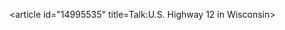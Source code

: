 <article id="14995535" title=Talk:U.S. Highway 12 in Wisconsin>
	<talkpage id="14995535" title="Talk:U.S. Highway 12 in Wisconsin">
{{U.S. Roads WikiProject|state=WI|type=US|class=Redirect|needs-map=NA}}
	</talkpage>
</article>